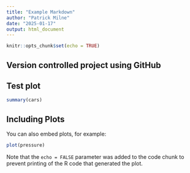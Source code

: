 ```yaml
---
title: "Example Markdown"
author: "Patrick Milne"
date: "2025-01-17"
output: html_document
---
```


```r
knitr::opts_chunk$set(echo = TRUE)
```

## Version controlled project using GitHub
## Test plot

```r
summary(cars)
```

## Including Plots

You can also embed plots, for example:

```r
plot(pressure)
```

Note that the `echo = FALSE` parameter was added to the code chunk to prevent printing of the R code that generated the plot.
